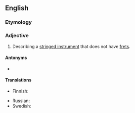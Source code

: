 ==English==

===Etymology===
{{suffix|en|fret|less}}

===Adjective===
{{en-adj|-}}

# Describing a [[stringed instrument]] that does not have [[fret]]s.

====Antonyms====
* {{l|en|fretted}}

====Translations====
{{trans-top|having no frets}}
* Finnish: {{t|fi|otenauhaton}}
{{trans-mid}}
* Russian: {{t+|ru|безладовый}}
* Swedish: {{t|sv|bandlös}}
{{trans-bottom}}